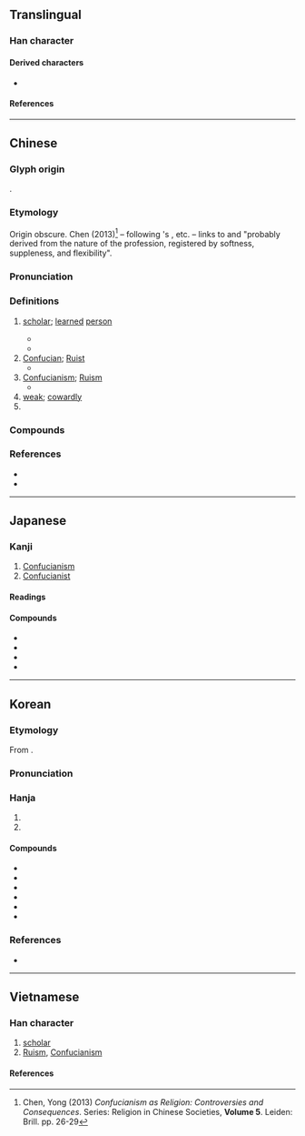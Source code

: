 {{character info}}
==Translingual==

===Han character===
{{Han char|rn=9|rad=人|as=14|sn=16|four=21227|canj=OMBB|ids=⿰亻需}}

====Derived characters====
* {{l|mul|[[𡃽]], [[𮒯]]}}

====References====
{{Han ref|kx=0119.300|dkj=01220|dj=0253.080|hdz=10230.090|uh=5112}}

----

==Chinese==
{{zh-forms|ss=𰁡|alt=㐵,偄,𠍶,𪝥}}

===Glyph origin===
{{Han etym}}
{{Han compound|人|alt1=亻|需|ls=psc|c1=s|c2=p|t1=human}}.

===Etymology===
Origin obscure. Chen (2013)<ref>Chen, Yong (2013) ''Confucianism as Religion: Controversies and Consequences''. Series: Religion in Chinese Societies, '''Volume 5'''. Leiden: Brill. pp. 26-29</ref> – following {{w|Xu Shen}}'s {{w|Shuowen Jiezi}}, etc. – links {{och-l|儒|sorcerers, intellectuals, government officials, Confucians}} to {{och-l|柔|soft}} and {{och-l|懦|weak, timid}} "probably derived from the nature of the profession, registered by softness, suppleness, and flexibility".

===Pronunciation===
{{zh-pron
|m=rú
|m-s=ru2
|c=jyu4
|c-t=yi3
|g=eo4
|h=pfs=yì;gd=yi2
|j=ru2
|mb=ṳ̌
|md=ṳ̀
|mn=xm,qz,jj,tp:lû/kh:jû/zz:jî
|mn-t=ru5
|w=3zr
|x=y2
|mc=y
|oc=y
|ma=y
|cat=n,pn,a
}}

===Definitions===
{{zh-hanzi}}

# [[scholar]]; [[learned]] [[person]]
#: {{zh-x|^儒-林 外史|{{w|The Scholars|Unofficial History of the '''Scholars'''}} {{n-g|(a satirical novel by {{lang|zh|吳敬梓}} {{w|Wu Jingzi}})}}}}
#* {{zh-x|子 謂 ^子-夏 曰：「女 為 君子 儒，無 為 小人 儒。」|The Master said to Zi Xia, "Do you be a '''scholar''' after the style of the superior man, and not after that of the mean man."|ref=Lunyu}}
#* {{zh-x|以 九 兩 系 邦國 之 民：…… 四 曰 儒，以 道 得 民。……。|Use nine working-duos to involve the people of the polities and states: [...] the fourth are called the '''scholars''', who use moral principles to procure people. [...].|ref=Zhouli}} 
# [[Confucian]]; [[Ruist]]
#* {{zh-x|通 天、地、人 曰 儒，通 天、地 而 不通 人 曰 伎。|Having a penetrating understanding of Heaven, Earth, and Man is called '''ru (Confucian)'''. Having a penetrating understanding of Heaven and Earth, but not understanding Man, is called "clever."|ref=Fayan}}
# [[Confucianism]]; [[Ruism]]
#* {{zh-x|孟子 曰：「逃 ^墨 必 歸 於 ^楊，逃 ^楊 必 歸 於 ^儒。歸，斯 受 之 而 已 矣。今 之 與 ^楊-墨 辯 者，如 追 放 豚，既 入 其 苙，又 從 而 招 之。」|Mencius said, 'Those who are fleeing from the errors of {{w|Mohism}} naturally turn to {{w|Yangism}}, and those who are fleeing from the errors of Yang naturally turn to '''Ruism'''. When they so turn, they should at once and simply be received. Those who nowadays dispute with the followers of Yangism and Mohism do so as if they were pursuing a stray pig, the leg of which, after they have got it to enter the pen, they proceed to tie.'|ref=Mengzi}}
# [[weak]]; [[cowardly]]
# {{surname|zh}}

===Compounds===
{{zh-der|fold=1|儒艮|儒家|儒將|儒教|儒林|儒生|儒術|儒學|儒雅|儒醫|侏儒|儒巾|宋儒|儒林外史|侏儒症|坑儒|儒業|名儒|俗儒|僻儒|宿儒|崇儒|先儒|八儒|儒略曆|宿學舊儒|儒冠|宏儒碩學|世儒|儒者|夙儒|俚儒|大儒|儒宗|博學鴻儒|儒風|侏儒觀戰|儒士|碩學通儒|新儒學|拘拘儒儒|犬儒學派|拘儒|穴見小儒|瞀儒|當世儒宗|碩彥名儒|碩儒|盜儒|瑰儒|燔書坑儒|焚書坑儒|溫文儒雅|散儒|陋儒|耆儒碩望|豎儒|老儒|迂儒|耆儒|醇儒|鴻儒|英儒|風流儒雅|章句儒|陽儒陰釋|通儒|老師宿儒|賈儒商秀|耆儒碩德|耆儒碩老|腐儒|回儒}}

===References===
<references/>
* {{R:yue:Hanzi}}
* {{R:twedu|A00253}}

----

==Japanese==

===Kanji===
{{ja-kanji|grade=c|rs=人14}}

# [[Confucianism]]
# [[Confucianist]]

====Readings====
{{ja-readings
|goon=にゅう
|kanon=じゅ
|kun=やわらか, うるおす, したがう
}}

====Compounds====
* {{ja-r|儒学|じゅがく}}
* {{ja-r|儒教|じゅきょう}}
* {{ja-r|碩儒|せきじゅ}}
* {{ja-r|宋儒|そうじゅ}}

----

==Korean==

===Etymology===
From {{der|ko|ltc|sort=유|-}} {{ltc-l|儒}}.
{{hanja-ety
|dk={{okm-l|ᅀᅲᆼ|zyù}}
|m={{okm-l|ᅀᅲ|zyù}}
|mh={{okm-l|[[션ᄇᆡ|션븨]]|syènpùy}}
|ml=儒學#상34A
}}

===Pronunciation===
{{ko-hanja-pron|유}}

===Hanja===
{{ko-hanja-search}}
{{ko-hanja|선비|유}}

# {{hanja form of|유|[[scholar]]}}
# {{hanja form of|유|[[Confucianism]]}}

====Compounds====
{{der-top3|Compounds}}
* {{ko-l|유교|儒敎}}
* {{ko-l|유림|儒林}}
* {{ko-l|유생|儒生}}
* {{ko-l|갱유|坑儒}}
* {{ko-l|유가|儒家}}
* {{ko-l|유학|儒學}}
{{der-bottom}}

===References===
* {{R:hanjadoc|588}}

----

==Vietnamese==

===Han character===
{{vi-readings|reading=[[nho]]-genibrel;bonet;Thiều Chửu (1942);Trần (1999);Nguyễn (2004);tdcntd, [[nhu]]-genibrel;bonet;Nguyễn (2004);btcn, [[nhô]]-Trần (2004);tdcntd|rs=人14}}

# [[scholar]]
# [[w: Ruism|Ruism]], [[Confucianism]]

====References====
<references/>